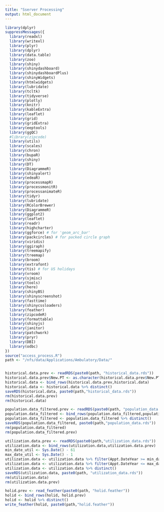 ---
title: "Sserver Processing"
output: html_document
---


```{r cars}
library(dplyr)
suppressMessages({
  library(readxl)
  library(writexl)
  library(plyr)
  library(dplyr)
  library(data.table)
  library(zoo)
  library(shiny)
  library(shinydashboard)
  library(shinydashboardPlus)
  library(shinyWidgets)
  library(htmlwidgets)
  library(lubridate)
  library(tcltk)
  library(tidyverse)
  library(plotly)
  library(knitr)
  library(kableExtra)
  library(leaflet)
  library(grid)
  library(gridExtra)
  library(eeptools)
  library(ggQC)
  #library(zipcode)
  library(utils)
  library(scales)
  library(chron)
  library(bupaR)
  library(shiny)
  library(DT)
  library(DiagrammeR)
  library(shinyalert)
  library(edeaR)
  library(processmapR)
  library(processmonitR)
  library(processanimateR)
  library(tidyr)
  library(lubridate)
  library(RColorBrewer)
  library(DiagrammeR)
  library(ggplot2)
  library(leaflet)
  library(readr)
  library(highcharter)
  library(ggforce) # for 'geom_arc_bar'
  library(packcircles) # for packed circle graph
  library(viridis)
  library(ggiraph)
  library(treemapify)
  library(treemap)
  library(broom)
  library(extrafont)
  library(tis) # for US holidays
  library(vroom)
  library(sjmisc)
  library(tools)
  library(here)
  library(shinyBS)
  library(shinyscreenshot)
  library(fasttime)
  library(shinycssloaders)
  library(feather)
  library(zipcodeR)
  library(formattable)
  library(shinyjs)
  library(janitor)
  library(patchwork)
  library(pryr)
  library(DBI)
  library(odbc)
})
source("access_process.R")
path <- "/nfs/data/Applications/Ambulatory/Data/"


historical.data.prev <- readRDS(paste0(path, "historical_data.rds"))
historical.data.prev$New.PT <- as.character(historical.data.prev$New.PT)
historical.data <- bind_rows(historical.data.prev,historical.data)
historical.data <- historical.data %>% distinct()
saveRDS(historical.data, paste0(path,"historical_data.rds"))
rm(historical.data.prev)
rm(historical.data)

population.data_filtered.prev <- readRDS(paste0(path, "population_data.rds"))
population.data_filtered <- bind_rows(population.data_filtered,population.data_filtered.prev)
population.data_filtered <- population.data_filtered %>% distinct()
saveRDS(population.data_filtered, paste0(path,"population_data.rds"))
rm(population.data_filtered)
rm(population.data_filtered.prev)

utilization.data.prev <- readRDS(paste0(path,"utilization_data.rds"))
utilization.data <- bind_rows(utilization.data,utilization.data.prev)
min_date_util <- Sys.Date() - 61
max_date_util <- Sys.Date() - 1
utilization.data <- utilization.data %>% filter(Appt.DateYear >= min_date_util)
utilization.data <- utilization.data %>% filter(Appt.DateYear <= max_date_util)
utilization.data <- utilization.data %>% distinct()
saveRDS(utilization.data, paste0(path, "utilization_data.rds"))
rm(utilization.data)
rm(utilization.data.prev)

holid.prev <- read_feather(paste0(path, "holid.feather"))
holid <- bind_rows(holid, holid.prev)
holid <- holid %>% distinct()
write_feather(holid, paste0(path,"holid.feather"))
```

